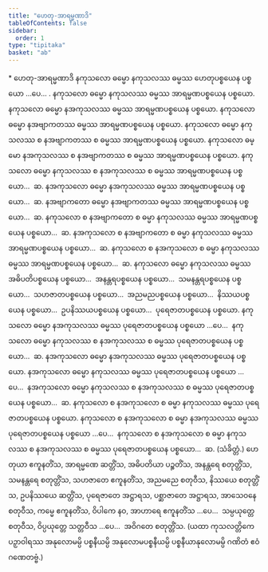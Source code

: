 ```yaml
---
title: "ဟေတု-အာရမ္မဏာဒိ"
tableOfContents: false
sidebar:
  order: 1
type: "tipitaka"
basket: "ab"
---
```



<DynamicBreadcrumb />

<Paragraph type="center">
* ဟေတု-အာရမ္မဏာဒိ
</Paragraph>

<Division number="8">

<Paragraph number="11">
နကုသလော ဓမ္မော နကုသလဿ ဓမ္မဿ ဟေတုပစ္စယေန ပစ္စယော …ပေ… . နကုသလော ဓမ္မော နကုသလဿ ဓမ္မဿ အာရမ္မဏပစ္စယေန ပစ္စယော. နကုသလော ဓမ္မော နအကုသလဿ ဓမ္မဿ အာရမ္မဏပစ္စယေန ပစ္စယော. နကုသလော ဓမ္မော နအဗျာကတဿ ဓမ္မဿ အာရမ္မဏပစ္စယေန ပစ္စယော. နကုသလော ဓမ္မော နကုသလဿ စ နအဗျာကတဿ စ ဓမ္မဿ အာရမ္မဏပစ္စယေန ပစ္စယော. နကုသလော ဓမ္မော နအကုသလဿ စ နအဗျာကတဿ စ ဓမ္မဿ အာရမ္မဏပစ္စယေန ပစ္စယော. နကုသလော ဓမ္မော နကုသလဿ စ နအကုသလဿ စ ဓမ္မဿ အာရမ္မဏပစ္စယေန ပစ္စယော…  ဆ.
</Paragraph>

<Paragraph number="12">
နအကုသလော ဓမ္မော နအကုသလဿ ဓမ္မဿ အာရမ္မဏပစ္စယေန ပစ္စယော…  ဆ.
</Paragraph>

<Paragraph number="13">
နအဗျာကတော ဓမ္မော နအဗျာကတဿ ဓမ္မဿ အာရမ္မဏပစ္စယေန ပစ္စယော…  ဆ.
</Paragraph>

<Paragraph number="14">
နကုသလော စ နအဗျာကတော စ ဓမ္မာ နကုသလဿ ဓမ္မဿ အာရမ္မဏပစ္စယေန ပစ္စယော…  ဆ.
</Paragraph>

<Paragraph number="15">
နအကုသလော စ နအဗျာကတော စ ဓမ္မာ နကုသလဿ ဓမ္မဿ အာရမ္မဏပစ္စယေန ပစ္စယော…  ဆ.
</Paragraph>

<Paragraph number="16">
နကုသလော စ နအကုသလော စ ဓမ္မာ နကုသလဿ ဓမ္မဿ အာရမ္မဏပစ္စယေန ပစ္စယော…  ဆ.
</Paragraph>

</Division>
<Division number="9">

<Paragraph number="17">
နကုသလော ဓမ္မော နကုသလဿ ဓမ္မဿ အဓိပတိပစ္စယေန ပစ္စယော…  အနန္တရပစ္စယေန ပစ္စယော…  သမနန္တရပစ္စယေန ပစ္စယော…  သဟဇာတပစ္စယေန ပစ္စယော…  အညမညပစ္စယေန ပစ္စယော…  နိဿယပစ္စယေန ပစ္စယော…  ဥပနိဿယပစ္စယေန ပစ္စယော…  ပုရေဇာတပစ္စယေန ပစ္စယော. နကုသလော ဓမ္မော နအကုသလဿ ဓမ္မဿ ပုရေဇာတပစ္စယေန ပစ္စယော …ပေ…  နကုသလော ဓမ္မော နကုသလဿ စ နအကုသလဿ စ ဓမ္မဿ ပုရေဇာတပစ္စယေန ပစ္စယော…  ဆ.
</Paragraph>

<Paragraph number="18">
နအကုသလော ဓမ္မော နအကုသလဿ ဓမ္မဿ ပုရေဇာတပစ္စယေန ပစ္စယော. နအကုသလော ဓမ္မော နကုသလဿ ဓမ္မဿ ပုရေဇာတပစ္စယေန ပစ္စယော …ပေ…  နအကုသလော ဓမ္မော နကုသလဿ စ နအကုသလဿ စ ဓမ္မဿ ပုရေဇာတပစ္စယေန ပစ္စယော…  ဆ.
</Paragraph>

<Paragraph number="19">
နကုသလော စ နအကုသလော စ ဓမ္မာ နကုသလဿ ဓမ္မဿ ပုရေဇာတပစ္စယေန ပစ္စယော. နကုသလော စ နအကုသလော စ ဓမ္မာ နအကုသလဿ ဓမ္မဿ ပုရေဇာတပစ္စယေန ပစ္စယော …ပေ…  နကုသလော စ နအကုသလော စ ဓမ္မာ နကုသလဿ စ နအကုသလဿ စ ဓမ္မဿ ပုရေဇာတပစ္စယေန ပစ္စယော…  ဆ. (သံခိတ္တံ.)
</Paragraph>

</Division>
<Division number="10">

<Paragraph number="20">
ဟေတုယာ ဧကူနတိံသ, အာရမ္မဏေ ဆတ္တိံသ, အဓိပတိယာ ပဉ္စတိံသ, အနန္တရေ စတုတ္တိံသ, သမနန္တရေ စတုတ္တိံသ, သဟဇာတေ ဧကူနတိံသ, အညမညေ စတုဝီသ, နိဿယေ စတုတ္တိံသ, ဥပနိဿယေ ဆတ္တိံသ, ပုရေဇာတေ အဋ္ဌာရသ, ပစ္ဆာဇာတေ အဋ္ဌာရသ, အာသေဝနေ စတုဝီသ, ကမ္မေ ဧကူနတိံသ, ဝိပါကေ နဝ, အာဟာရေ ဧကူနတိံသ …ပေ…  သမ္ပယုတ္တေ စတုဝီသ, ဝိပ္ပယုတ္တေ သတ္တဝီသ …ပေ…  အဝိဂတေ စတုတ္တိံသ.
</Paragraph>

<Paragraph number="21">
(ယထာ ကုသလတ္တိကေ ပဉှာဝါရဿ အနုလောမမ္ပိ ပစ္စနီယမ္ပိ အနုလောမပစ္စနီယမ္ပိ ပစ္စနီယာနုလောမမ္ပိ ဂဏိတံ ဧဝံ ဂဏေတဗ္ဗံ.)
</Paragraph>
</Division>